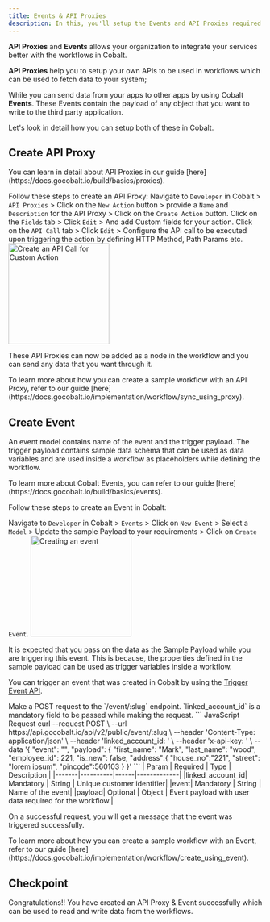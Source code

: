 ```yaml
---
title: Events & API Proxies
description: In this, you'll setup the Events and API Proxies required for the integrations
---
```


**API Proxies** and **Events** allows your organization to integrate your services better with the workflows in Cobalt. 

**API Proxies** help you to setup your own APIs to be used in workflows which can be used to fetch data to your system;

While you can send data from your apps to other apps by using Cobalt **Events**. These Events contain the payload of any object that you want to write to the third party application.


Let's look in detail how you can setup both of these in Cobalt.

## Create API Proxy

<Info>
You can learn in detail about API Proxies in our guide [here](https://docs.gocobalt.io/build/basics/proxies).
</Info>

Follow these steps to create an API Proxy:
<Steps>
  <Step title="Create Action">
    Navigate to `Developer` in Cobalt > `API Proxies` > Click on the `New Action` button > provide a `Name` and `Description` for the API Proxy > Click on the `Create Action` button.
  </Step>
  <Step title="Configure the Fields">
    Click on the `Fields` tab > Click `Edit` > And add Custom fields for your action.
  </Step>
  <Step title="Configure the API Call">
    Click on the `API Call` tab > Click `Edit` > Configure the API call to be executed upon triggering the action by defining HTTP Method, Path Params etc.
   <img height="200" src="/images/Developer/call_proxy.png" alt="Create an API Call for Custom Action"/> 
  </Step>
</Steps>

These API Proxies can now be added as a node in the workflow and you can send any data that you want through it.

<Info>
To learn more about how you can create a sample workflow with an API Proxy, refer to our guide [here](https://docs.gocobalt.io/implementation/workflow/sync_using_proxy).
</Info>

## Create Event
An event model contains name of the event and the trigger payload. The trigger payload contains sample data schema that can be used as data variables and are used inside a workflow as placeholders while defining the workflow.

<Info>
To learn more about Cobalt Events, you can refer to our guide [here](https://docs.gocobalt.io/build/basics/events).
</Info>

Follow these steps to create an Event in Cobalt:

Navigate to `Developer` in Cobalt > `Events` > Click on `New Event` > Select a `Model` > Update the sample Payload to your requirements > Click on `Create Event`.
<img height="200" src="/images/Developer/create-event.png" alt="Creating an event"/>

<Tip>
It is expected that you pass on the data as the Sample Payload while you are triggering this event. This is because, the properties defined in the sample payload can be used as trigger variables inside a workflow.
</Tip>


You can trigger an event that was created in Cobalt by using the [Trigger Event API](https://docs.gocobalt.io/api-reference/event/trigger-an-event-from-your-application).

<Accordion title="Trigger an Event">
Make a POST request to the `/event/:slug` endpoint. `linked_account_id` is a mandatory field to be passed while making the request.
``` JavaScript Request
curl --request POST \
  --url https://api.gocobalt.io/api/v2/public/event/:slug \
  --header 'Content-Type: application/json' \
  --header 'linked_account_id: <linked_account_id>' \
  --header 'x-api-key: <api-key>' \
  --data '{
  "event": "<string>",
  "payload": {
    "first_name": "Mark",
    "last_name": "wood",
    "employee_id": 221,
    "is_new": false,
    "address":{
      "house_no":"221",
      "street": "lorem ipsum",
      "pincode":560103
      }
}'
```
| Param | Required | Type | Description |
|-------|----------|------|-------------|
|linked_account_id| Mandatory | String | Unique customer identifier|
|event| Mandatory | String | Name of the event|
|payload| Optional | Object | Event payload with user data required for the workflow.|

On a successful request, you will get a message that the event was triggered successfully.
</Accordion>


<Info>
To learn more about how you can create a sample workflow with an Event, refer to our guide [here](https://docs.gocobalt.io/implementation/workflow/create_using_event).
</Info>

## Checkpoint
<Check>
Congratulations!! You have created an API Proxy & Event successfully which can be used to read and write data from the workflows.
</Check>